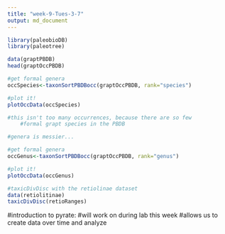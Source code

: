 ```yaml
---
title: "week-9-Tues-3-7"
output: md_document
---
```


```r
library(paleobioDB)
library(paleotree)

```

```r
data(graptPBDB)
head(graptOccPBDB)
```
```r
#get formal genera
occSpecies<-taxonSortPBDBocc(graptOccPBDB, rank="species")

#plot it!
plotOccData(occSpecies)
```

```r
#this isn't too many occurrences, because there are so few
    #formal grapt species in the PBDB

#genera is messier...

#get formal genera
occGenus<-taxonSortPBDBocc(graptOccPBDB, rank="genus")

#plot it!
plotOccData(occGenus)
```

```r
#taxicDivDisc with the retiolinae dataset
data(retiolitinae)
taxicDivDisc(retioRanges)
```

#introduction to pyrate:
#will work on during lab this week
#allows us to create data over time and analyze






